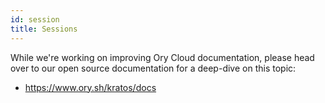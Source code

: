 ```yaml
---
id: session
title: Sessions
---
```


While we're working on improving Ory Cloud documentation, please head over to our open source documentation for a deep-dive on
this topic:

- https://www.ory.sh/kratos/docs
